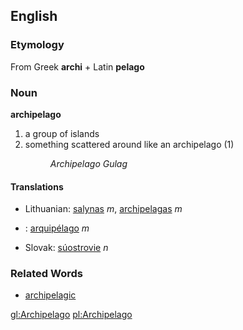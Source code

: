 ==English==
=== Etymology ===
From Greek '''archi''' + Latin '''pelago'''
=== Noun ===
'''archipelago'''
# a group of islands
# something scattered around like an archipelago (1)
#: ''Archipelago Gulag''
==== Translations ====
*Lithuanian: [[salynas]] ''m'', [[archipelagas]] ''m''
*{{pt}}: [[:pt:arquipélago|arquipélago]] ''m''
*Slovak: [[súostrovie#Slovak|súostrovie]] ''n''

=== Related Words ===
* [[archipelagic]]

[[gl:Archipelago]]
[[pl:Archipelago]]